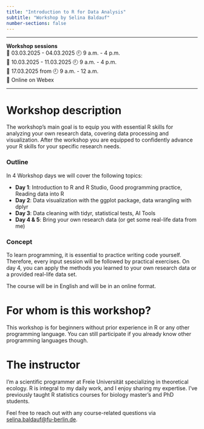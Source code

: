 ```yaml
---
title: "Introduction to R for Data Analysis"
subtitle: "Workshop by Selina Baldauf"
number-sections: false
---
```


<hr>
**Workshop sessions**<br>
📅 03.03.2025 - 04.03.2025 🕘 9 a.m. - 4 p.m. <br>
📅 10.03.2025 - 11.03.2025 🕘 9 a.m. - 4 p.m. <br>
📅 17.03.2025 from 🕘 9 a.m. - 12 a.m. <br>
📍 Online on Webex <br>
<hr>

# Workshop description

The workshop's main goal is to equip you with essential R skills for analyzing your own research data, covering data processing and visualization. After the workshop you are equipped to confidently advance your R skills for your specific research needs.

### Outline

In 4 Workshop days we will cover the following topics:

- **Day 1**: Introduction to R and R Studio, Good programming practice, Reading data into R
- **Day 2**: Data visualization with the ggplot package, data wrangling with dplyr
- **Day 3**: Data cleaning with tidyr, statistical tests, AI Tools
- **Day 4 & 5**: Bring your own research data (or get some real-life data from me)

### Concept

To learn programming, it is essential to practice writing code yourself. Therefore, every input session will be followed by practical exercises. On day 4, you can apply the methods you learned to your own research data or a provided real-life data set.

The course will be in English and will be in an online format.

# For whom is this workshop?

This workshop is for beginners without prior experience in R or any other programming language. You can still participate if you already know other programming languages though.

# The instructor

I'm a scientific programmer at Freie Universität specializing in theoretical ecology. R is integral to my daily work, and I enjoy sharing my expertise. I've previously taught R statistics courses for biology master's and PhD students.

Feel free to reach out with any course-related questions via [selina.baldauf@fu-berlin.de](mailto:selina.baldauf@fu-berlin.de).

